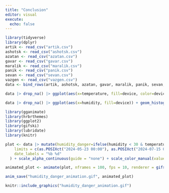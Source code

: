```yaml
---
title: "Conclusion"
editor: visual
execute:
  echo: false
---
```


```r
library(tidyverse)
library(dplyr)
artik <- read_csv("artik.csv")
ashotsk <- read_csv("ashotsk.csv")
azatan <- read_csv("azatan.csv")
gavar <- read_csv("gavar.csv")
maralik <- read_csv("maralik.csv")
panik <- read_csv("panik.csv")
sevan <- read_csv("sevan.csv")
vazgen <- read_csv("vazgen.csv")
data <- bind_rows(artik, ashotsk, azatan, gavar, maralik, panik, sevan, vazgen) 

data |> drop_na() |> ggplot(aes(x=temperature, fill=device, color=device)) + geom_density(alpha=0.2) + theme_minimal() + xlim(-25, 50) + labs(fill="Area", color="Area", x="Temperature", y="Density") + scale_fill_manual(values = rainbow(8), labels = c("Vazgen_Sargsyan" = "Vazgen Sargsyan school")) + scale_color_manual(values = rainbow(8), labels = c("Vazgen_Sargsyan" = "Vazgen Sargsyan school"))

```

```r
data |> drop_na() |> ggplot(aes(x=humidity, fill=device)) + geom_histogram(binwidth=1) + labs(fill="Area", color="Area", x="Humidity", y="Density") + scale_fill_manual(values=rainbow(8), labels = c("Vazgen_Sargsyan" = "Vazgen Sargsyan school")) + theme_minimal() 
```

```r
library(gganimate)
library(hrbrthemes)
library(ggplot2)
library(gifski)
library(lubridate)
library(knitr)

plot <- data |> mutate(humidity_danger=ifelse(humidity < 30 & temperature>30, temperature-humidity, 0), .before=1) |> ggplot(mapping=aes(x=time, y=humidity_danger, group=device, color=device, alpha=0.5)) + geom_line() + geom_point() + ggtitle("Humidity danger level in different areas") + theme_ipsum() + labs(x="Time", y="Danger level", color="Device") + transition_reveal(time) + scale_x_datetime(
    limits = c(as.POSIXct("2024-05-23 00:00"), as.POSIXct("2024-07-15 00:00")),
    date_labels = "%b %d"
  ) + scale_alpha_continuous(guide = "none") + scale_color_manual(values=rainbow(8), labels = c("Vazgen_Sargsyan" = "Vazgen Sargsyan school"))

animated_plot <- animate(plot, nframes = 100, fps = 10, renderer = gifski_renderer())

anim_save("humidity_danger_animation.gif", animated_plot)

knitr::include_graphics("humidity_danger_animation.gif")
```
